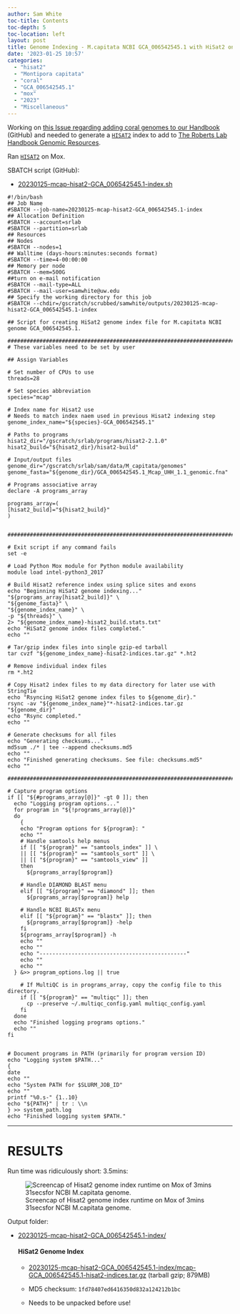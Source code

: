 ```yaml
---
author: Sam White
toc-title: Contents
toc-depth: 5
toc-location: left
layout: post
title: Genome Indexing - M.capitata NCBI GCA_006542545.1 with HiSat2 on Mox
date: '2023-01-25 10:57'
categories:
  - "hisat2"
  - "Montipora capitata"
  - "coral"
  - "GCA_006542545.1"
  - "mox"
  - "2023"
  - "Miscellaneous"
---
```

Working on [this Issue regarding adding coral genomes to our Handbook](https://github.com/RobertsLab/resources/issues/1571) (GitHub) and needed to generate a [`HISAT2`](https://daehwankimlab.github.io/hisat2/) index to add to [The Roberts Lab Handbook Genomic Resources](https://robertslab.github.io/resources/Genomic-Resources/).

Ran [`HISAT2`](https://daehwankimlab.github.io/hisat2/) on Mox.

SBATCH script (GitHub):

- [20230125-mcap-hisat2-GCA_006542545.1-index.sh](https://github.com/RobertsLab/sams-notebook/blob/master/sbatch_scripts/20230125-mcap-hisat2-GCA_006542545.1-index.sh)

```shell
#!/bin/bash
## Job Name
#SBATCH --job-name=20230125-mcap-hisat2-GCA_006542545.1-index
## Allocation Definition
#SBATCH --account=srlab
#SBATCH --partition=srlab
## Resources
## Nodes
#SBATCH --nodes=1
## Walltime (days-hours:minutes:seconds format)
#SBATCH --time=4-00:00:00
## Memory per node
#SBATCH --mem=500G
##turn on e-mail notification
#SBATCH --mail-type=ALL
#SBATCH --mail-user=samwhite@uw.edu
## Specify the working directory for this job
#SBATCH --chdir=/gscratch/scrubbed/samwhite/outputs/20230125-mcap-hisat2-GCA_006542545.1-index

## Script for creating HiSat2 genome index file for M.capitata NCBI genome GCA_006542545.1.

###################################################################################
# These variables need to be set by user

## Assign Variables

# Set number of CPUs to use
threads=28

# Set species abbreviation
species="mcap"

# Index name for Hisat2 use
# Needs to match index naem used in previous Hisat2 indexing step
genome_index_name="${species}-GCA_006542545.1"

# Paths to programs
hisat2_dir="/gscratch/srlab/programs/hisat2-2.1.0"
hisat2_build="${hisat2_dir}/hisat2-build"

# Input/output files
genome_dir="/gscratch/srlab/sam/data/M_capitata/genomes"
genome_fasta="${genome_dir}/GCA_006542545.1_Mcap_UHH_1.1_genomic.fna"

# Programs associative array
declare -A programs_array

programs_array=(
[hisat2_build]="${hisat2_build}"
)


###################################################################################################

# Exit script if any command fails
set -e

# Load Python Mox module for Python module availability
module load intel-python3_2017

# Build Hisat2 reference index using splice sites and exons
echo "Beginning HiSat2 genome indexing..."
"${programs_array[hisat2_build]}" \
"${genome_fasta}" \
"${genome_index_name}" \
-p "${threads}" \
2> "${genome_index_name}-hisat2_build.stats.txt"
echo "HiSat2 genome index files completed."
echo ""

# Tar/gzip index files into single gzip-ed tarball
tar cvzf "${genome_index_name}-hisat2-indices.tar.gz" *.ht2

# Remove individual index files
rm *.ht2

# Copy Hisat2 index files to my data directory for later use with StringTie
echo "Rsyncing HiSat2 genome index files to ${genome_dir}."
rsync -av "${genome_index_name}"*-hisat2-indices.tar.gz "${genome_dir}"
echo "Rsync completed."
echo ""

# Generate checksums for all files
echo "Generating checksums..."
md5sum ./* | tee --append checksums.md5
echo ""
echo "Finished generating checksums. See file: checksums.md5"
echo ""

#######################################################################################################

# Capture program options
if [[ "${#programs_array[@]}" -gt 0 ]]; then
  echo "Logging program options..."
  for program in "${!programs_array[@]}"
  do
    {
    echo "Program options for ${program}: "
    echo ""
    # Handle samtools help menus
    if [[ "${program}" == "samtools_index" ]] \
    || [[ "${program}" == "samtools_sort" ]] \
    || [[ "${program}" == "samtools_view" ]]
    then
      ${programs_array[$program]}

    # Handle DIAMOND BLAST menu
    elif [[ "${program}" == "diamond" ]]; then
      ${programs_array[$program]} help

    # Handle NCBI BLASTx menu
    elif [[ "${program}" == "blastx" ]]; then
      ${programs_array[$program]} -help
    fi
    ${programs_array[$program]} -h
    echo ""
    echo ""
    echo "----------------------------------------------"
    echo ""
    echo ""
  } &>> program_options.log || true

    # If MultiQC is in programs_array, copy the config file to this directory.
    if [[ "${program}" == "multiqc" ]]; then
      cp --preserve ~/.multiqc_config.yaml multiqc_config.yaml
    fi
  done
  echo "Finished logging programs options."
  echo ""
fi


# Document programs in PATH (primarily for program version ID)
echo "Logging system $PATH..."
{
date
echo ""
echo "System PATH for $SLURM_JOB_ID"
echo ""
printf "%0.s-" {1..10}
echo "${PATH}" | tr : \\n
} >> system_path.log
echo "Finished logging system $PATH."
```


---

# RESULTS

Run time was ridiculously short: 3.5mins:

![Screencap of Hisat2 genome index runtime on Mox of 3mins 31secsfor NCBI M.capitata genome.](https://github.com/RobertsLab/sams-notebook/blob/master/images/screencaps/20230125-mcap-hisat2-GCA_006542545.1-index_runtime.png?raw=true)

Output folder:

- [20230125-mcap-hisat2-GCA_006542545.1-index/](https://gannet.fish.washington.edu/Atumefaciens/20230125-mcap-hisat2-GCA_006542545.1-index/)

  #### HiSat2 Genome Index

    - [20230125-mcap-hisat2-GCA_006542545.1-index/mcap-GCA_006542545.1-hisat2-indices.tar.gz](https://gannet.fish.washington.edu/Atumefaciens/20230125-mcap-hisat2-GCA_006542545.1-index/mcap-GCA_006542545.1-hisat2-indices.tar.gz) (tarball gzip; 879MB)

    - MD5 checksum: `1fd78407ed6416350d832a124212b1bc`

    - Needs to be unpacked before use!
